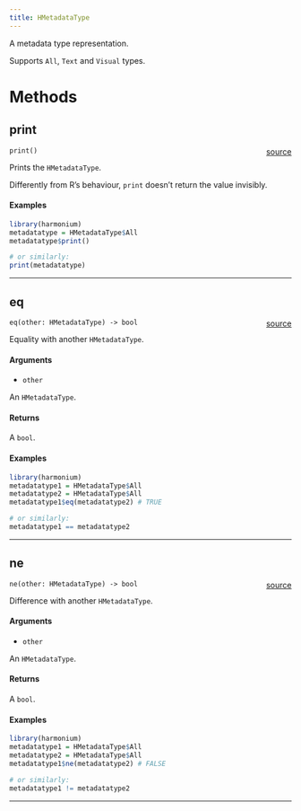 ```yaml
---
title: HMetadataType
---
```


A metadata type representation.

Supports `All`, `Text` and `Visual` types.

# Methods

## print

`print()`<span style="float: right;"> [source](https://github.com/daniellga/harmonium/tree/master/r-harmonium/src/rust/src/hmetadatatype.rs#L44) </span> \

Prints the `HMetadataType`.

Differently from R's behaviour, `print` doesn't return the value invisibly.

#### Examples

```r
library(harmonium)
metadatatype = HMetadataType$All
metadatatype$print()

# or similarly:
print(metadatatype)
```

_________

## eq

`eq(other: HMetadataType) -> bool`<span style="float: right;"> [source](https://github.com/daniellga/harmonium/tree/master/r-harmonium/src/rust/src/hmetadatatype.rs#L80) </span> \

Equality with another `HMetadataType`.

#### Arguments

- `other`

An `HMetadataType`.

#### Returns

A `bool`.

#### Examples

```r
library(harmonium)
metadatatype1 = HMetadataType$All
metadatatype2 = HMetadataType$All
metadatatype1$eq(metadatatype2) # TRUE

# or similarly:
metadatatype1 == metadatatype2
```

_________

## ne

`ne(other: HMetadataType) -> bool`<span style="float: right;"> [source](https://github.com/daniellga/harmonium/tree/master/r-harmonium/src/rust/src/hmetadatatype.rs#L117) </span> \

Difference with another `HMetadataType`.

#### Arguments

- `other`

An `HMetadataType`.

#### Returns

A `bool`.

#### Examples

```r
library(harmonium)
metadatatype1 = HMetadataType$All
metadatatype2 = HMetadataType$All
metadatatype1$ne(metadatatype2) # FALSE

# or similarly:
metadatatype1 != metadatatype2
```

_________
